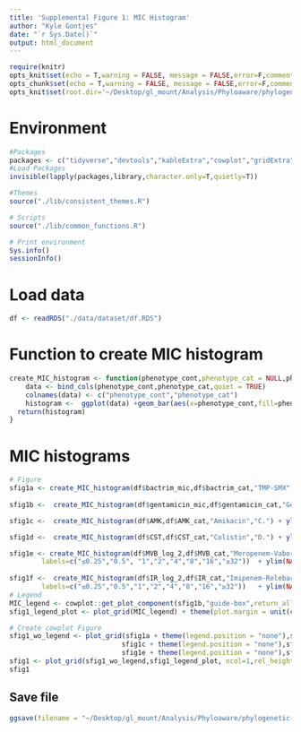 ```yaml
---
title: 'Supplemental Figure 1: MIC Histogram'
author: "Kyle Gontjes"
date: "`r Sys.Date()`"
output: html_document
---
```


```r
require(knitr)
opts_knit$set(echo = T,warning = FALSE, message = FALSE,error=F,comment=NA) 
opts_chunk$set(echo = T,warning = FALSE, message = FALSE,error=F,comment=NA)
opts_knit$set(root.dir='~/Desktop/gl_mount/Analysis/Phyloaware/phylogenetic-resistance-ms/')
```
 
# Environment
```r
#Packages
packages <- c("tidyverse","devtools","kableExtra","cowplot","gridExtra")   
#Load Packages
invisible(lapply(packages,library,character.only=T,quietly=T))

#Themes
source("./lib/consistent_themes.R")

# Scripts
source("./lib/common_functions.R")

# Print environment
Sys.info()
sessionInfo()
```

# Load data
```r
df <- readRDS("./data/dataset/df.RDS") 
```

# Function to create MIC histogram
```r
create_MIC_histogram <- function(phenotype_cont,phenotype_cat = NULL,phenotype_name,title){ 
    data <- bind_cols(phenotype_cont,phenotype_cat,quiet = TRUE)
    colnames(data) <- c("phenotype_cont","phenotype_cat")
    histogram <-  ggplot(data) +geom_bar(aes(x=phenotype_cont,fill=phenotype_cat)) + ylab("Number of Isolates") + labs(fill="Resistance Profile") +ylab("Number of Isolates") +xlab(paste0(phenotype_name," MIC (µg/mL)"))  +  ggtitle(paste0(title))  +theme_bw_me 
  return(histogram)
} 
```

# MIC histograms
```r
# Figure
sfig1a <- create_MIC_histogram(df$bactrim_mic,df$bactrim_cat,"TMP-SMX","A.")  + ylim(NA,225) + format + resistance_cat_scale
  
sfig1b <-  create_MIC_histogram(df$gentamicin_mic,df$gentamicin_cat,"Gentamicin","B.") + ylim(NA,225)+ format + resistance_cat_scale

sfig1c <-  create_MIC_histogram(df$AMK,df$AMK_cat,"Amikacin","C.") + ylim(NA,225) + format + resistance_cat_scale

sfig1d <-  create_MIC_histogram(df$CST,df$CST_cat,"Colistin","D.") + ylim(NA,225)+ format + resistance_cat_scale

sfig1e <- create_MIC_histogram(df$MVB_log_2,df$MVB_cat,"Meropenem-Vaborbactam","E.") + scale_x_continuous(breaks=c(-2,-1,0,1,2,3,4,5),
        labels=c("≤0.25","0.5", "1","2","4","8","16","≥32"))  + ylim(NA,225) + format + resistance_cat_scale
  
sfig1f <-  create_MIC_histogram(df$IR_log_2,df$IR_cat,"Imipenem-Relebactam","F.")+ scale_x_continuous(breaks=c(-2,-1,0,1,2,3,4,5),
        labels=c("≤0.25","0.5","1","2","4","8","16","≥32"))   + ylim(NA,225)+ format + resistance_cat_scale
# Legend
MIC_legend <- cowplot::get_plot_component(sfig1b,"guide-box",return_all=T) %>% .[[3]]
sfig1_legend_plot <- plot_grid(MIC_legend) + theme(plot.margin = unit(c(t=-1, 0, 0, b=0), "cm"))

# Create cowplot Figure
sfig1_wo_legend <- plot_grid(sfig1a + theme(legend.position = "none"),sfig1b + theme(legend.position = "none"),
                            sfig1c + theme(legend.position = "none"),sfig1d + theme(legend.position = "none"),
                            sfig1e + theme(legend.position = "none"),sfig1f + theme(legend.position = "none"),ncol=3)
sfig1 <- plot_grid(sfig1_wo_legend,sfig1_legend_plot, ncol=1,rel_heights = c(1,.2))
sfig1
```

## Save file
```r
ggsave(filename = "~/Desktop/gl_mount/Analysis/Phyloaware/phylogenetic-resistance-ms/figures/sfigure1.png",plot=sfig1,width = 19,height=9.5,dpi = 600,units = 'in',bg="white") 
```
